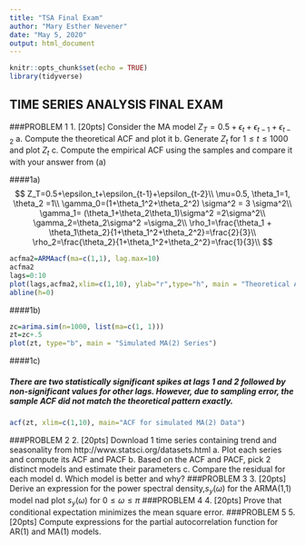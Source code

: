 ---
title: "TSA Final Exam"
author: "Mary Esther Nevener"
date: "May 5, 2020"
output: html_document
---

```{r setup, include=FALSE}
knitr::opts_chunk$set(echo = TRUE)
library(tidyverse)
```

## TIME SERIES ANALYSIS FINAL EXAM
###PROBLEM 1
1. [20pts] Consider the MA model $Z_T=0.5+\epsilon_t+\epsilon_{t-1}+\epsilon_{t-2}$
a.  Compute the theoretical ACF and plot it
b.  Generate $Z_t$ for $1\leq t \leq 1000$ and plot $Z_t$
c.  Compute the empirical ACF using the samples and compare it with your answer from (a)

####1a) 
$$
Z_T=0.5+\epsilon_t+\epsilon_{t-1}+\epsilon_{t-2}\\
\mu=0.5, \theta_1=1,  \theta_2 =1\\
\gamma_0=(1+\theta_1^2+\theta_2^2) \sigma^2 = 3 \sigma^2\\
\gamma_1=  (\theta_1+\theta_2\theta_1)\sigma^2 =2\sigma^2\\
\gamma_2=\theta_2\sigma^2 =\sigma_2\\
\rho_1=\frac{\theta_1 + \theta_1\theta_2}{1+\theta_1^2+\theta_2^2}=\frac{2}{3}\\
\rho_2=\frac{\theta_2}{1+\theta_1^2+\theta_2^2}=\frac{1}{3}\\
$$

```{r}
acfma2=ARMAacf(ma=c(1,1), lag.max=10)
acfma2
lags=0:10
plot(lags,acfma2,xlim=c(1,10), ylab="r",type="h", main = "Theoretical ACF for MA(2) with theta1 = 1,theta2=1")
abline(h=0)
``` 


####1b) 
```{r}
zc=arima.sim(n=1000, list(ma=c(1, 1)))
zt=zc+.5
plot(zt, type="b", main = "Simulated MA(2) Series")
``` 
 
####1c) 

##### There are two statistically significant spikes at lags 1 and 2 followed by non-significant values for other lags. However, due to sampling error, the sample ACF did not match the theoretical pattern exactly.

```{r}
acf(zt, xlim=c(1,10), main="ACF for simulated MA(2) Data")
``` 
###PROBLEM 2
2. [20pts] Download 1 time series containing trend and seasonality from http://www.statsci.org/datasets.html
a. Plot each series and compute its ACF and PACF
b. Based on the ACF and PACF, pick 2 distinct models and estimate their parameters
c. Compare the residual for each model
d. Which model is better and why?
###PROBLEM 3
3. [20pts] Derive an expression for the power spectral density,$s_y(\omega)$ for the ARMA(1,1) model nad plot $s_y(\omega)$ for $0 \leq \omega \leq \pi$
###PROBLEM 4
4. [20pts] Prove that conditional expectation minimizes the mean square error.
###PROBLEM 5
5. [20pts] Compute expressions for the partial autocorrelation function for AR(1) and MA(1) models.


 
